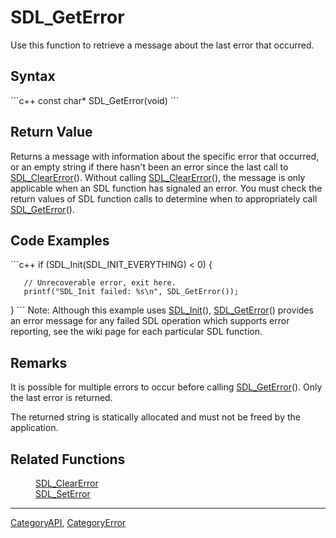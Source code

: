 <!-- pragma section-numbers off -->
<!-- pragma camelcase off -->

= SDL_GetError =
Use this function to retrieve a message about the last error that occurred.


== Syntax ==
```c++
const char* SDL_GetError(void)
```

== Return Value ==
Returns a message with information about the specific error that occurred, or an empty string if there hasn't been an error since the last call to [[SDL_ClearError]]().  Without calling [[SDL_ClearError]](), the message is only applicable when an SDL function has signaled an error.  You must check the return values of SDL function calls to determine when to appropriately call [[SDL_GetError]]().

== Code Examples ==
```c++
if (SDL_Init(SDL_INIT_EVERYTHING) < 0) {
    // Unrecoverable error, exit here.
    printf("SDL_Init failed: %s\n", SDL_GetError());
}
```
Note: Although this example uses [[SDL_Init]](), [[SDL_GetError]]() provides an error message for any failed SDL operation which supports error reporting, see the wiki page for each particular SDL function.

== Remarks ==
It is possible for multiple errors to occur before calling [[SDL_GetError]]().  Only the last error is returned.

The returned string is statically allocated and must not be freed by the application.

== Related Functions ==
:[[SDL_ClearError]]
:[[SDL_SetError]]

----
[[CategoryAPI]], [[CategoryError]]
